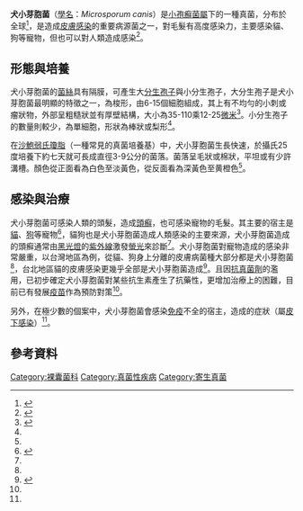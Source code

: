 {{noteTA
|T=zh-cn:犬小孢子菌; zh-tw:犬小芽胞菌;
|1=zh-cn:犬小孢子菌; zh-tw:犬小芽胞菌;
}}

{{Speciesbox
| image = Macroconidia Microsporum canis.JPG
| image_caption = 此為犬小芽胞菌的梭狀大[[分生孢子|分生孢子]]，可觀察到分格細胞的隔膜（septate），如圖所示，典型犬小芽胞菌的大分生孢子有超過六個隔膜以分隔細胞
| name = '''犬小芽胞菌''' 
| genus = Microsporum
| species = canis
| binomial = ''Microsporum canis''
| binomial_authority = Bodin, 1902<ref name="doctorfungus">{{cite web|url=http://www.doctorfungus.org/Thefungi/microsporum_canis.php|title=Microsporum canis|publisher=doctor fungus|deadurl=yes|archiveurl=https://web.archive.org/web/20110705082220/http://www.doctorfungus.org/thefungi/microsporum_canis.php|archivedate=2011-07-05}}</ref>
}}

'''犬小芽胞菌'''（[[學名|學名]]：''Microsporum canis''）是[[小孢癬菌屬|小孢癬菌屬]]下的一種真菌，分布於全球<ref name=medmyco>{{cite book|last=Rippon|first=John Willard|title=Medical mycology : the pathogenic fungi and the pathogenic actinomycetes|url=https://archive.org/details/medicalmycologyp0000ripp|year=1988|publisher=Saunders|location=Philadelphia, PA|isbn=978-0-7216-2444-0|edition=3rd}}</ref>，是造成[[真菌病#分類#皮膚感染|皮膚感染]]的重要病源菌之一，對毛髮有高度感染力，主要感染貓、狗等寵物，但也可以對人類造成感染<ref name="book">{{cite book|title=實用微生物學|chapter=16章 醫用真菌學|author=嚴啓泰、蘇慶華、商惠芳、楊定一|publisher=偉華書局有限公司|isbn=957-640-849-0|language=zh-tw}}</ref>。

==形態與培養==
犬小芽胞菌的[[菌絲|菌絲]]具有隔膜，可產生大[[分生孢子|分生孢子]]與小分生孢子，大分生孢子是犬小芽胞菌最明顯的特徵之一，為梭形，由6-15個細胞組成，其上有不均勻的小刺或瘤狀物，外部呈粗糙狀並有厚壁結構，大小為35-110乘12-25[[微米|微米]]<ref name="mycology online">{{cite web|url=http://www.mycology.adelaide.edu.au/Fungal_Descriptions/Dermatophytes/Microsporum/Microsporum_canis.html|title=Microsporum canis|publisher=mycology online|deadurl=yes|archiveurl=https://web.archive.org/web/20110615135951/http://www.mycology.adelaide.edu.au/Fungal_Descriptions/Dermatophytes/Microsporum/Microsporum_canis.html|archivedate=2011-06-15}}</ref>。小分生孢子的數量則較少，為單細胞，形狀為棒狀或梨形<ref name="doctorfungus"></ref>。

在[[沙鮑弱氏瓊脂|沙鮑弱氏瓊脂]]（一種常見的真菌培養基）中，犬小芽胞菌生長快速，於攝氏25度培養下約七天就可長成直徑3-9公分的菌落。菌落呈毛狀或棉狀，平坦或有少許溝槽。顏色從正面看為白色至淡黃色，從反面看為深黃色至黄橙色<ref name="doctorfungus"></ref>。

==感染與治療==
犬小芽胞菌可感染人類的頭髮，造成[[頭癬|頭癬]]，也可感染寵物的毛髮。其主要的宿主是[[貓|貓]]、[[狗|狗]]等寵物<ref name="pmid15283801">{{cite journal |author=Ginter-Hanselmayer G, Smolle J, Gupta A |title=Itraconazole in the treatment of tinea capitis caused by Microsporum canis: experience in a large cohort |journal=Pediatr Dermatol |volume=21 |issue=4 |pages=499–502 |year=2004 |pmid=15283801 |doi=10.1111/j.0736-8046.2004.21419.x |url=http://onlinelibrary.wiley.com/resolve/openurl?genre=article&sid=nlm:pubmed&issn=0736-8046&date=2004&volume=21&issue=4&spage=499}}</ref>，貓狗也是犬小芽胞菌造成人類感染的主要來源，犬小芽胞菌造成的頭癬通常由[[黑光燈|黑光燈]]的[[紫外線|紫外線]]激發[[螢光|螢光]]來診斷<ref name="mycology online"></ref>。犬小芽胞菌對寵物造成的感染非常嚴重，以台灣地區為例，從貓、狗身上分離的皮膚病菌種大部分都是犬小芽胞菌<ref name="book"></ref>，台北地區貓的皮膚感染更幾乎全部是犬小芽胞菌造成<ref name="feline">{{cite web|url=http://www.veterinarydermatologist.idv.tw/felineva.htm|title=貓皮癬菌疫苗|author=陳朝澧|publisher=線上皮膚病例研討|language=zh-tw}}{{Dead link|date=2019年11月 |bot=InternetArchiveBot |fix-attempted=yes }}</ref>。且因[[抗真菌劑|抗真菌劑]]的濫用，已初步確定犬小芽胞菌對某些抗生素產生了抗藥性，更增加治療上的困難，目前已有發展[[疫苗|疫苗]]作為預防對策<ref name="feline"></ref>。

另外，在極少數的個案中，犬小芽胞菌會感染[[免疫|免疫]]不全的宿主，造成{{link-en|足菌腫|Eumycetoma}}的症狀（屬[[真菌病#分類#皮下感染|皮下感染]]）<ref name="doctorfungus"></ref>。

==參考資料==
{{portal|真菌}}
{{reflist|2}}

{{真菌病}}
{{真菌分類}}
{{Taxonbar|from=Q140376}}

[[Category:裸囊菌科|Category:裸囊菌科]]
[[Category:真菌性疾病|Category:真菌性疾病]]
[[Category:寄生真菌|Category:寄生真菌]]